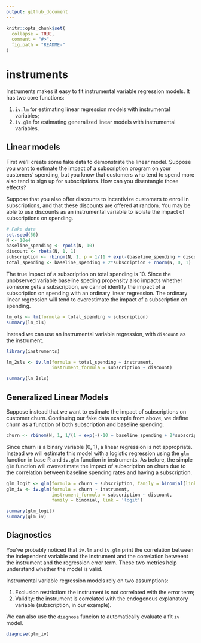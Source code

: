 ```yaml
---
output: github_document
---
```


<!-- README.md is generated from README.Rmd. Please edit that file -->

```r
knitr::opts_chunk$set(
  collapse = TRUE,
  comment = "#>",
  fig.path = "README-"
)
```

# instruments

Instruments makes it easy to fit instrumental variable regression models.  It has two core functions: 

1. `iv.lm` for estimating linear regression models with instrumental variables;
2. `iv.glm` for estimating generalized linear models with instrumental variables.

## Linear models

First we'll create some fake data to demonstrate the linear model.  Suppose you want to estimate the impact of a subscription program on your customers' spending, but you know that customers who tend to spend more also tend to sign up for subscriptions.  How can you disentangle those effects?

Suppose that you also offer discounts to incentivize customers to enroll in subscriptions, and that these discounts are offered at random.  You may be able to use discounts as an instrumental variable to isolate the impact of subscriptions on spending.

```r
# Fake data
set.seed(56)
N <- 10e4
baseline_spending <- rpois(N, 10)
discount <- rbeta(N, 1, 1)
subscription <- rbinom(N, 1, p = 1/(1 + exp(-(baseline_spending + discount - 10))))
total_spending <- baseline_spending + 2*subscription + rnorm(N, 0, 1)
```

The true impact of a subscription on total spending is 10.  Since the unobserved  variable baseline speding propensity also impacts whether someone gets a subscription, we cannot identify the impact of a subscription on spending with an ordinary linear regression.  The ordinary linear regression will tend to overestimate the impact of a subscription on spending.

```r
lm_ols <- lm(formula = total_spending ~ subscription)
summary(lm_ols)
```

Instead we can use an instrumental variable regression, with `discount` as the instrument.

```r
library(instruments)

lm_2sls <- iv.lm(formula = total_spending ~ instrument,
                 instrument_formula = subscription ~ discount)

summary(lm_2sls)
```

## Generalized Linear Models

Suppose instead that we want to estimate the impact of subscriptions on customer churn.  Continuing our fake data example from above, we define churn as a function of both subscription and baseline spending.

```r
churn <- rbinom(N, 1, 1/(1 + exp(-(-10 + baseline_spending + 2*subscription + rnorm(N, 0, 1)))))
```

Since churn is a binary variable (0, 1), a linear regression is not appropriate.  Instead we will estimate this model with a logistic regression using the `glm` function in base R and `iv.glm` function in instruments.  As before, the simple `glm` function will overestimate the impact of subscription on churn due to the correlation between baseline spending rates and having a subscription.

```r
glm_logit <- glm(formula = churn ~ subscription, family = binomial(link = 'logit'))
glm_iv <- iv.glm(formula = churn ~ instrument, 
                 instrument_formula = subscription ~ discount, 
                 family = binomial, link = 'logit')

summary(glm_logit)
summary(glm_iv)
```

## Diagnostics

You've probably noticed that `iv.lm` and `iv.glm` print the correlation between the independent variable and the instrument and the correlation betweent the instrument and the regression error term.  These two metrics help understand whether the model is valid.

Instrumental variable regression models rely on two assumptions:

1. Exclusion restriction: the instrument is not correlated with the error term;
2. Validity: the instrument is correlated with the endogenous explanatory variable (subscription, in our example).

We can also use the `diagnose` funcion to automatically evaluate a fit `iv` model.

```r
diagnose(glm_iv)
```